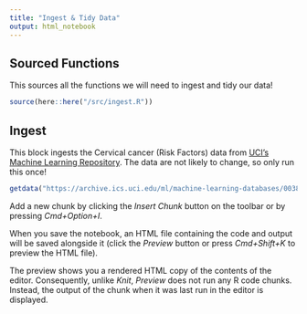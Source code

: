 ```yaml
---
title: "Ingest & Tidy Data"
output: html_notebook
---
```


## Sourced Functions
This sources all the functions we will need to ingest and tidy our data!
```r
source(here::here("/src/ingest.R"))
```

## Ingest
This block ingests the Cervical cancer (Risk Factors) data from [UCI's Machine Learning Repository](https://archive.ics.uci.edu/ml/datasets/Cervical+cancer+%28Risk+Factors%29). The data are not likely to change, so only run this once!

```r
getdata("https://archive.ics.uci.edu/ml/machine-learning-databases/00383/risk_factors_cervical_cancer.csv")
```

Add a new chunk by clicking the *Insert Chunk* button on the toolbar or by pressing *Cmd+Option+I*.

When you save the notebook, an HTML file containing the code and output will be saved alongside it (click the *Preview* button or press *Cmd+Shift+K* to preview the HTML file). 

The preview shows you a rendered HTML copy of the contents of the editor. Consequently, unlike *Knit*, *Preview* does not run any R code chunks. Instead, the output of the chunk when it was last run in the editor is displayed.

